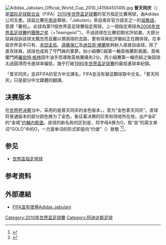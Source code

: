 {{Refimprove|time=2021-02-09T08:46:56+00:00}}
{{noteTA
|G1=足球
|1=zh-hans:罗伯特·格林;zh-hk:羅拔·格連;zh-tw:羅拔·格林;
|2=zh-hans:迭戈·弗兰;zh-hk:迪亞高·科蘭;zh-tw:迪亞哥·佛蘭;
}}
[[File:Adidas_Jabulani_Official_World_Cup_2010_(4158450149).jpg|thumb]]
'''普天同庆'''（{{lang-zu|'''Jabulani'''}}）是[[国际足球联合会|国际足球联合会]]（FIFA）[[2010年世界盃足球賽|2010年世界盃足球賽]]的官方指定比賽用球，由Adidas 公司生產。該屆比賽在[[南非|南非]]舉辦，「Jabulani」來自南非官方語言之一的[[祖魯語|祖魯語]]，意謂「慶祝」。此球為第11個世界盃足球賽指定用球。上一個指定用球為[[2006年世界盃足球賽|2006年世界盃足球賽]]的[[團隊之星|團隊之星]]（+Teamgeist™）。不過該球在比賽初期劣評如潮，大部分球員投訴該球太飄忽而且難以預測球的去路，更有球員批評猶如正在踢排球。在本屆世界盃中只有{{tsl|en|Kalu Uche|卡魯‧烏切}}、[[本田圭佑|本田圭佑]]、[[遠藤保仁|遠藤保仁]]及[[迪亞高·科蘭|迪亞哥·佛蘭]]能夠射入直接自由球。除了進攻球員，該球也成爲了守門員的噩夢。如小組賽C組第一輪英格蘭對美國，英格蘭門將[[羅拔·格連|羅伯特·格林]]因牛油手而導致英格蘭痛失2分。而小組賽第一輪完結之後因球太過圓滑而令進球率偏低，幾乎打破[[1990年世界盃足球賽|1990年世界盃足球賽]]的最低進球率紀錄。

「普天同庆」並非FIFA的官方中文譯名，FIFA並沒有替這顆球取中文名，「普天同庆」只是部分中文媒體的翻譯。

== 决赛版本 ==
在[[2010年世界杯足球赛决赛|世界杯决赛]]当中，采用的是普天同庆的金色版本，{{lang|en|Jo'bulani}}，意为“金色普天同庆”。皮球将普通版本的部分颜色换为了金色，象征着决赛的珍贵和场地所在地，出产金矿的“金城”[[约翰内斯堡|约翰内斯堡]]。皮球的新名称的区别是，将字母A换为O，取“金”的英文单词“GOLD”中的O，一方面单词的形式即是向“约堡”（{{lang|en|Jo'burg}}）致敬
<ref>{{cite web |language=zh-hans |url=http://2010worldcup.163.com/10/0421/02/64OSA3C400052E97.html |title=世界杯决赛用球出炉：金色普天同庆 完美触感 |publisher=网易体育 |date=2010-04-21 |accessdate=2010年8月13日 |archive-date=2021-01-19 |archive-url=https://web.archive.org/web/20210119072324/http://2010worldcup.163.com/10/0421/02/64OSA3C400052E97.html |dead-url=no }}</ref><ref>{{cite web|language=en|url=http://www.fifa.com/worldcup/news/newsid=1196426/index.html|title=Glittering golden ball for Final|publisher=FIFA|date=2010-04-20|accessdate=2010年8月13日|archive-date=2015-04-02|archive-url=https://web.archive.org/web/20150402160004/http://www.fifa.com/worldcup/news/newsid=1196426/index.html|dead-url=yes}}</ref>。

== 参见 ==
* [[世界盃指定用球|世界盃指定用球]]

== 参考资料 ==
{{reflist}}

== 外部連結 ==
* [http://www.fifa.com/worldcup/news/newsid=1143498/index.html FIFA宣布使用Adidas Jabulani] {{Wayback|url=http://www.fifa.com/worldcup/news/newsid=1143498/index.html |date=20150127035836 }}

{{s-start}}
{{succession_box|title=世界盃官方指定比賽用球|before=[[团队之星|团队之星]]|after=[[森巴荣耀|森巴荣耀]]|years=2010}}
{{s-end}}

{{2010年世界盃}}
{{FIFA World Cup symbols}}

[[Category:2010年世界盃足球賽|Category:2010年世界盃足球賽]]
[[Category:阿迪达斯足球|Category:阿迪达斯足球]]